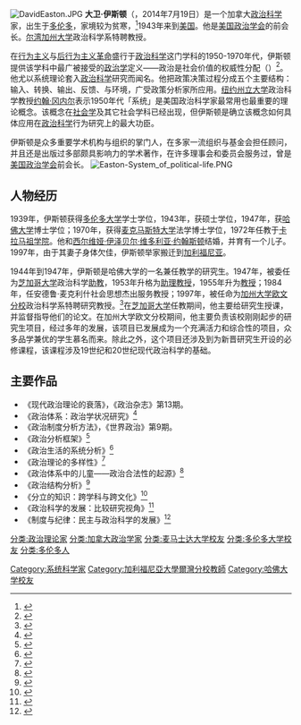 {{Infobox scientist
|name = 大卫·伊斯顿
|birth_name =  David Easton
|image =  
|caption = 
 |birth_date = {{birth date|1917|6|24|df=y}}
|birth_place = {{flag|加拿大}}[[多伦多|多伦多]]
|death_date = {{death date and age|2014|7|19|1917|6|24|df=yes}}
|death_place = {{flag|美国}}
|residence =
|citizenship = {{flag|加拿大}}
|nationality = 
|fields = [[政治学|政治学]]
|doctoral_advisor = 
|academic_advisors = 
|doctoral_students = 
|notable_students =
|known_for = 政治系统理论
|author_abbrev_bot =
|author_abbrev_zoo =
|influences = 
|influenced =
|awards = 
|signature = 
|footnotes =
|spouse = 
|children = 
}}

[[File:DavidEaston.JPG|thumb]]
'''大卫·伊斯顿'''（{{lang-en|David Easton}}，{{bd|1917年|6月24日|catIdx=Easton}}2014年7月19日）是一个加拿大[[政治科学|政治科学]]家，出生于[[多伦多|多伦多]]，家境较为贫寒，<ref>{{cite news|url=https://www.independent.co.uk/news/obituaries/professor-david-easton-influential-political-scientist-9770166.html|title=Professor David Easton: Influential political scientist|date=2 October 2014|publisher=The Independent|accessdate=2019-01-01|archive-date=2019-05-31|archive-url=https://web.archive.org/web/20190531034258/https://www.independent.co.uk/news/obituaries/professor-david-easton-influential-political-scientist-9770166.html|dead-url=no}}</ref>1943年来到[[美国|美国]]。他是[[美国政治学会|美国政治学会]]的前会长。[[尔湾加州大学|尔湾加州大学]]政治科学系特聘教授。

在[[行为主义|行为主义]]与[[后行为主义革命|后行为主义革命]]盛行于[[政治科学|政治科学]]这门学科的1950-1970年代，伊斯顿提供该学科中最广被接受的[[政治学|政治学]]定义——政治是社会价值的权威性分配（{{lang-en|politics as the authoritative allocation of values for the society}}）<ref name="Finkelstein1988">{{cite book|author=Lawrence S. Finkelstein|title=Politics in the United Nations System|url=https://books.google.com/books?id=-MJM5fbpD4IC&pg=PA1|year=1988|publisher=Duke University Press|isbn=0-8223-0820-7|pages=1–|access-date=2019-01-01|archive-date=2019-05-18|archive-url=https://web.archive.org/web/20190518191459/https://books.google.com/books?id=-MJM5fbpD4IC&pg=PA1}}</ref>。他尤以系统理论套入[[政治科学|政治科学]]研究而闻名。他把政策决策过程分成五个主要结构：输入、转换、输出、反馈、与环境，广受政策分析家所应用。[[纽约州立大学|纽约州立大学]]政治科学教授[[约翰·冈内尔|约翰·冈内尔]]表示1950年代「系统」是美国政治科学家最常用也最重要的理论概念。该概念在[[社会学|社会学]]及其它社会学科已经出现，但伊斯顿是确立该概念如何具体应用在[[政治科学|政治科学]]行为研究上的最大功臣。

伊斯顿是众多重要学术机构与组织的掌门人，在多家一流组织与基金会担任顾问，并且还是出版过多部颇具影响力的学术著作，在许多理事会和委员会服务过，曾是[[美国政治学会|美国政治学会]]前会长。
[[File:Easton-System_of_political-life.PNG|thumb]]

== 人物经历 ==
1939年，伊斯顿获得[[多伦多大学|多伦多大学]]学士学位，1943年，获硕士学位，1947年，获[[哈佛大学|哈佛大学]]博士学位；1970年，获得[[麦克马斯特大学|麦克马斯特大学]]法学博士学位，1972年任教于[[卡拉马祖学院|卡拉马祖学院]]。他和[[西尔维娅·伊泽贝尔·维多利亚·约翰斯顿|西尔维娅·伊泽贝尔·维多利亚·约翰斯顿]]结婚，并育有一个儿子。1997年，由于其妻子身体欠佳，伊斯顿举家搬迁到[[加利福尼亚|加利福尼亚]]。

1944年到1947年，伊斯顿是哈佛大学的一名兼任教学的研究生。1947年，被委任为[[芝加哥大学|芝加哥大学]]政治科学[[助教|助教]]，1953年升格为[[助理教授|助理教授]]，1955年升为[[教授|教授]]；1984年，任安德鲁·麦克利什社会思想杰出服务教授；1997年，被任命为[[加州大学欧文分校|加州大学欧文分校]]政治科学系特聘研究教授。<ref name="王春福陈震聃2014">{{cite book|author1=王春福|author2=陈震聃|title=西方公共政策学史稿|url=https://books.google.com/books?id=2pp8DwAAQBAJ&pg=PT93|date=1 December 2014|publisher=|isbn=978-7-5161-5354-3|pages=93–|access-date=2019-01-01|archive-date=2019-05-20|archive-url=https://web.archive.org/web/20190520004300/https://books.google.com/books?id=2pp8DwAAQBAJ&pg=PT93}}</ref>在[[芝加哥大学|芝加哥大学]]任教期间，他主要给研究生授课，并监督指导他们的论文。在加州大学欧文分校期间，他主要负责该校刚刚起步的研究生项目，经过多年的发展，该项目已发展成为一个充满活力和综合性的项目，众多品学兼优的学生慕名而来。除此之外，这个项目还涉及到为新晋研究生开设的必修课程，该课程涉及19世纪和20世纪现代政治科学的基础。

==主要作品==
* 《现代政治理论的衰落》，《政治杂志》第13期。
* 《政治体系：政治学状况研究》<ref name="Easton1971">{{cite book|author=David Easton|title=The Political System: An Inquiry Into the State of Political Science|url=https://books.google.com/books?id=evGFAAAAMAAJ|year=1971|publisher=Knopf|isbn=978-0-394-31536-2|access-date=2019-01-01|archive-date=2019-05-19|archive-url=https://web.archive.org/web/20190519220646/https://books.google.com/books?id=evGFAAAAMAAJ}}</ref>
* 《政治制度分析方法》，《世界政治》第9期。
* 《政治分析框架》<ref name="Easton1979">{{cite book|author=David Easton|title=A Framework for Political Analysis|url=https://books.google.com/books?id=UGG5QgAACAAJ|year=1979|publisher=University of Chicago Press|isbn=978-0-226-18015-1|access-date=2019-01-01|archive-date=2019-05-20|archive-url=https://web.archive.org/web/20190520144851/https://books.google.com/books?id=UGG5QgAACAAJ}}</ref>
* 《政治生活的系统分析》<ref name="Easton1965">{{cite book|author=David Easton|title=A systems analysis of political life|url=https://books.google.com/books?id=AvsMAQAAMAAJ|year=1965|publisher=Wiley|access-date=2019-01-01|archive-date=2019-05-21|archive-url=https://web.archive.org/web/20190521145807/https://books.google.com/books?id=AvsMAQAAMAAJ}}</ref>
* 《政治理论的多样性》<ref name="Easton1966">{{cite book|author=David Easton|title=Varieties of Political Theory|url=https://books.google.com/books?id=GSoXAAAAIAAJ|year=1966|publisher=Prentice-Hall|access-date=2019-01-01|archive-date=2019-05-19|archive-url=https://web.archive.org/web/20190519021547/https://books.google.com/books?id=GSoXAAAAIAAJ}}</ref>
* 《政治体系中的儿童——政治合法性的起源》<ref name="EastonDennis1980">{{cite book|author1=David Easton|author2=Jack Dennis|title=Children in the Political System: Origins of Political Legitimacy|url=https://books.google.com/books?id=suFRAQAAIAAJ|year=1980|publisher=McGraw-Hill Book Company|isbn=978-0-226-18013-7|access-date=2019-01-01|archive-date=2019-05-18|archive-url=https://web.archive.org/web/20190518230655/https://books.google.com/books?id=suFRAQAAIAAJ}}</ref>
* 《政治结构分析》<ref name="Easton1990">{{cite book|author=David Easton|title=The Analysis of Political Structure|url=https://books.google.com/books?id=_QmCAAAAMAAJ|year=1990|publisher=Routledge, Chapman & Hall, Incorporated|isbn=978-0-415-90310-3|access-date=2019-01-01|archive-date=2019-05-20|archive-url=https://web.archive.org/web/20190520033059/https://books.google.com/books?id=_QmCAAAAMAAJ}}</ref>
* 《分立的知识：跨学科与跨文化》<ref name="EastonSchelling1991">{{cite book|author1=David Easton|author2=Corinne Saposs Schelling|author3=American Academy of Arts and Sciences|title=Divided knowledge: across disciplines, across cultures|url=https://books.google.com/books?id=pkUkAQAAIAAJ|year=1991|publisher=SagePublications|isbn=978-0-8039-4038-3|access-date=2019-01-01|archive-date=2019-05-20|archive-url=https://web.archive.org/web/20190520171615/https://books.google.com/books?id=pkUkAQAAIAAJ}}</ref>
* 《政治科学的发展：比较研究视角》<ref name="EastonGraziano2002">{{cite book|author1=David Easton|author2=Luigi Graziano|author3=John Gunnell|title=The Development of Political Science: A Comparative Survey|url=https://books.google.com/books?id=cVKIAgAAQBAJ|date=11 March 2002|publisher=Routledge|isbn=978-1-134-93524-6|access-date=2019-01-01|archive-date=2019-05-20|archive-url=https://web.archive.org/web/20190520015054/https://books.google.com/books?id=cVKIAgAAQBAJ}}</ref>
* 《制度与纪律：民主与政治科学的发展》<ref name="EastonGunnell1995">{{cite book|author1=David Easton|author2=John G. Gunnell|author3=Michael B. Stein|title=Regime and Discipline: Democracy and the Development of Political Science|url=https://books.google.com/books?id=k-l6Cph0USsC|year=1995|publisher=University of Michigan Press|isbn=0-472-10444-6|access-date=2019-01-01|archive-date=2019-05-19|archive-url=https://web.archive.org/web/20190519164224/https://books.google.com/books?id=k-l6Cph0USsC}}</ref>

{{Authority control}}
{{DEFAULTSORT:Easton, David}}
[[分类:政治理论家|分类:政治理论家]]
[[Category:系统科学家|Category:系统科学家]]
[[分类:加拿大政治学家|分类:加拿大政治学家]]
[[Category:加利福尼亞大學爾灣分校教師|Category:加利福尼亞大學爾灣分校教師]]
[[Category:哈佛大学校友|Category:哈佛大学校友]]
[[分类:麦马士达大学校友|分类:麦马士达大学校友]]
[[分类:多伦多大学校友|分类:多伦多大学校友]]
[[分类:多伦多人|分类:多伦多人]]